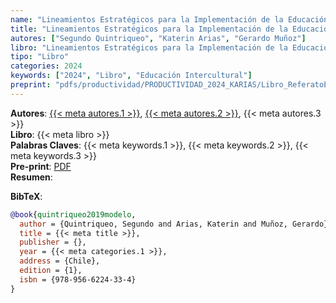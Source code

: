 ```yaml
---
name: "Lineamientos Estratégicos para la Implementación de la Educación Intercultural desde un Modelo de Acompañamiento"
title: "Lineamientos Estratégicos para la Implementación de la Educación Intercultural desde un Modelo de Acompañamiento"
autores: ["Segundo Quintriqueo", "Katerin Arias", "Gerardo Muñoz"]
libro: "Lineamientos Estratégicos para la Implementación de la Educación Intercultural desde un Modelo de Acompañamiento"
tipo: "Libro"
categories: 2024
keywords: ["2024", "Libro", "Educación Intercultural"]
preprint: "pdfs/productividad/PRODUCTIVIDAD_2024_KARIAS/Libro_ReferatoExterno_Quintriqueo_Arias-Ortega_Muñoz_2024.pdf"
---
```

**Autores**: [{{< meta autores.1 >}}](../members/current/Segundo Quintriqueo.qmd), [{{< meta autores.2 >}}](../members/current/Katerin Arias.qmd), {{< meta autores.3 >}}    
**Libro**: {{< meta libro >}}   
**Palabras Claves**: {{< meta keywords.1 >}}, {{< meta keywords.2 >}}, {{< meta keywords.3 >}}   
**Pre-print**: [PDF](../{{< meta preprint >}})    
**Resumen**: 


**BibTeX**:
```bibtex
@book{quintriqueo2019modelo,
  author = {Quintriqueo, Segundo and Arias, Katerin and Muñoz, Gerardo},
  title = {{< meta title >}},
  publisher = {},
  year = {{< meta categories.1 >}},
  address = {Chile},
  edition = {1},
  isbn = {978-956-6224-33-4}
}
```
